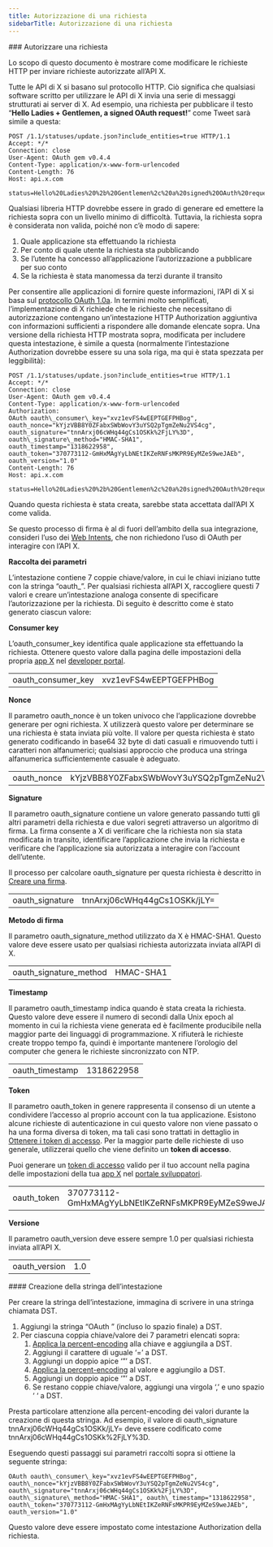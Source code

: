 ```yaml
---
title: Autorizzazione di una richiesta
sidebarTitle: Autorizzazione di una richiesta
---
```



<div id="authorizing-a-request">
  ### Autorizzare una richiesta
</div>

Lo scopo di questo documento è mostrare come modificare le richieste HTTP per inviare richieste autorizzate all’API X.

Tutte le API di X si basano sul protocollo HTTP. Ciò significa che qualsiasi software scritto per utilizzare le API di X invia una serie di messaggi strutturati ai server di X. Ad esempio, una richiesta per pubblicare il testo “**Hello Ladies + Gentlemen, a signed OAuth request!**” come Tweet sarà simile a questa:

```
POST /1.1/statuses/update.json?include_entities=true HTTP/1.1
Accept: */*
Connection: close
User-Agent: OAuth gem v0.4.4
Content-Type: application/x-www-form-urlencoded
Content-Length: 76
Host: api.x.com

status=Hello%20Ladies%20%2b%20Gentlemen%2c%20a%20signed%20OAuth%20request%21
```

Qualsiasi libreria HTTP dovrebbe essere in grado di generare ed emettere la richiesta sopra con un livello minimo di difficoltà. Tuttavia, la richiesta sopra è considerata non valida, poiché non c’è modo di sapere:

1. Quale applicazione sta effettuando la richiesta
2. Per conto di quale utente la richiesta sta pubblicando
3. Se l’utente ha concesso all’applicazione l’autorizzazione a pubblicare per suo conto
4. Se la richiesta è stata manomessa da terzi durante il transito

Per consentire alle applicazioni di fornire queste informazioni, l’API di X si basa sul [protocollo OAuth 1.0a](http://tools.ietf.org/html/rfc5849). In termini molto semplificati, l’implementazione di X richiede che le richieste che necessitano di autorizzazione contengano un’intestazione HTTP Authorization aggiuntiva con informazioni sufficienti a rispondere alle domande elencate sopra. Una versione della richiesta HTTP mostrata sopra, modificata per includere questa intestazione, è simile a questa (normalmente l’intestazione Authorization dovrebbe essere su una sola riga, ma qui è stata spezzata per leggibilità):

```
POST /1.1/statuses/update.json?include_entities=true HTTP/1.1
Accept: */*
Connection: close
User-Agent: OAuth gem v0.4.4
Content-Type: application/x-www-form-urlencoded
Authorization:
OAuth oauth\_consumer\_key="xvz1evFS4wEEPTGEFPHBog",
oauth_nonce="kYjzVBB8Y0ZFabxSWbWovY3uYSQ2pTgmZeNu2VS4cg",
oauth_signature="tnnArxj06cWHq44gCs1OSKk%2FjLY%3D",
oauth\_signature\_method="HMAC-SHA1",
oauth_timestamp="1318622958",
oauth_token="370773112-GmHxMAgYyLbNEtIKZeRNFsMKPR9EyMZeS9weJAEb",
oauth_version="1.0"
Content-Length: 76
Host: api.x.com

status=Hello%20Ladies%20%2b%20Gentlemen%2c%20a%20signed%20OAuth%20request%21
```

Quando questa richiesta è stata creata, sarebbe stata accettata dall’API X come valida.

Se questo processo di firma è al di fuori dell’ambito della sua integrazione, consideri l’uso dei [Web Intents](https://dev.x.com/web/intents), che non richiedono l’uso di OAuth per interagire con l’API X.
 

**Raccolta dei parametri**

L’intestazione contiene 7 coppie chiave/valore, in cui le chiavi iniziano tutte con la stringa “oauth\_”. Per qualsiasi richiesta all’API X, raccogliere questi 7 valori e creare un’intestazione analoga consente di specificare l’autorizzazione per la richiesta. Di seguito è descritto come è stato generato ciascun valore:

**Consumer key**

L’oauth\_consumer\_key identifica quale applicazione sta effettuando la richiesta. Ottenere questo valore dalla pagina delle impostazioni della propria [app X](/it/resources/fundamentals/developer-apps) nel [developer portal](/it/resources/fundamentals/developer-portal).

|     |     |
| :--- | :--- |
| oauth\_consumer\_key | xvz1evFS4wEEPTGEFPHBog |

**Nonce**

Il parametro oauth\_nonce è un token univoco che l’applicazione dovrebbe generare per ogni richiesta. X utilizzerà questo valore per determinare se una richiesta è stata inviata più volte. Il valore per questa richiesta è stato generato codificando in base64 32 byte di dati casuali e rimuovendo tutti i caratteri non alfanumerici; qualsiasi approccio che produca una stringa alfanumerica sufficientemente casuale è adeguato.

|     |     |
| :--- | :--- |
| oauth\_nonce | kYjzVBB8Y0ZFabxSWbWovY3uYSQ2pTgmZeNu2VS4cg |

**Signature**

Il parametro oauth\_signature contiene un valore generato passando tutti gli altri parametri della richiesta e due valori segreti attraverso un algoritmo di firma. La firma consente a X di verificare che la richiesta non sia stata modificata in transito, identificare l’applicazione che invia la richiesta e verificare che l’applicazione sia autorizzata a interagire con l’account dell’utente.

Il processo per calcolare oauth\_signature per questa richiesta è descritto in [Creare una firma](/it/resources/fundamentals/authentication/oauth-1-0a/creating-a-signature).

|     |     |
| :--- | :--- |
| oauth\_signature | tnnArxj06cWHq44gCs1OSKk/jLY= |

**Metodo di firma**

Il parametro oauth\_signature\_method utilizzato da X è HMAC-SHA1. Questo valore deve essere usato per qualsiasi richiesta autorizzata inviata all’API di X.

|     |     |
| :--- | :--- |
| oauth\_signature\_method | HMAC-SHA1 |

**Timestamp**

Il parametro oauth\_timestamp indica quando è stata creata la richiesta. Questo valore deve essere il numero di secondi dalla Unix epoch al momento in cui la richiesta viene generata ed è facilmente producibile nella maggior parte dei linguaggi di programmazione. X rifiuterà le richieste create troppo tempo fa, quindi è importante mantenere l’orologio del computer che genera le richieste sincronizzato con NTP.

|     |     |
| :--- | :--- |
| oauth\_timestamp | 1318622958 |

**Token**

Il parametro oauth\_token in genere rappresenta il consenso di un utente a condividere l’accesso al proprio account con la tua applicazione. Esistono alcune richieste di autenticazione in cui questo valore non viene passato o ha una forma diversa di token, ma tali casi sono trattati in dettaglio in [Ottenere i token di accesso](/it/resources/fundamentals/authentication/oauth-1-0a/obtaining-user-access-tokens). Per la maggior parte delle richieste di uso generale, utilizzerai quello che viene definito un **token di accesso**.

Puoi generare un [token di accesso](/it/resources/fundamentals/authentication/oauth-1-0a/obtaining-user-access-tokens) valido per il tuo account nella pagina delle impostazioni della tua [app X](/it/resources/fundamentals/developer-apps) nel [portale sviluppatori](/it/resources/fundamentals/developer-portal).

|     |     |
| :--- | :--- |
| oauth\_token | 370773112-GmHxMAgYyLbNEtIKZeRNFsMKPR9EyMZeS9weJAEb |

**Versione**

Il parametro oauth\_version deve essere sempre 1.0 per qualsiasi richiesta inviata all’API X.

|     |     |
| :--- | :--- |
| oauth\_version | 1.0 |

<div id="building-the-header-string">
  #### Creazione della stringa dell’intestazione
</div>

Per creare la stringa dell’intestazione, immagina di scrivere in una stringa chiamata DST.

1. Aggiungi la stringa “OAuth ” (incluso lo spazio finale) a DST.
2. Per ciascuna coppia chiave/valore dei 7 parametri elencati sopra:
   1. [Applica la percent-encoding](/it/resources/fundamentals/authentication/oauth-1-0a/obtaining-user-access-tokens) alla chiave e aggiungila a DST.
   2. Aggiungi il carattere di uguale ‘=’ a DST.
   3. Aggiungi un doppio apice ‘”’ a DST.
   4. [Applica la percent-encoding](/it/resources/fundamentals/authentication/oauth-1-0a/obtaining-user-access-tokens) al valore e aggiungilo a DST.
   5. Aggiungi un doppio apice ‘”’ a DST.
   6. Se restano coppie chiave/valore, aggiungi una virgola ‘,’ e uno spazio ‘ ‘ a DST.

Presta particolare attenzione alla percent-encoding dei valori durante la creazione di questa stringa. Ad esempio, il valore di oauth\_signature tnnArxj06cWHq44gCs1OSKk/jLY= deve essere codificato come tnnArxj06cWHq44gCs1OSKk%2FjLY%3D.

Eseguendo questi passaggi sui parametri raccolti sopra si ottiene la seguente stringa:

```
OAuth oauth\_consumer\_key="xvz1evFS4wEEPTGEFPHBog", oauth\_nonce="kYjzVBB8Y0ZFabxSWbWovY3uYSQ2pTgmZeNu2VS4cg", oauth\_signature="tnnArxj06cWHq44gCs1OSKk%2FjLY%3D", oauth\_signature\_method="HMAC-SHA1", oauth\_timestamp="1318622958", oauth\_token="370773112-GmHxMAgYyLbNEtIKZeRNFsMKPR9EyMZeS9weJAEb", oauth_version="1.0"
```

Questo valore deve essere impostato come intestazione Authorization della richiesta.